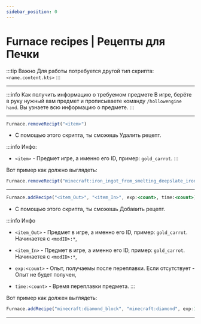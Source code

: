 ```yaml
---
sidebar_position: 0
---
```


# Furnace recipes | Рецепты для Печки

:::tip Важно
Для работы потребуется другой тип скрипта: `<name.content.kts>`
:::

---

:::info Как получить информацию о требуемом предмете
В игре, берёте в руку нужный вам предмет и прописываете команду `/hollowengine hand`.
Вы узнаете всю информацию о предмете.
:::

---

```jsx
Furnace.removeRecipt("<item>")
```
- С помощью этого скрипта, ты сможешь Удалить рецепт.

:::info Инфо:
 - `<item>` - Предмет игре, а именно его ID, пример: `gold_carrot`.
:::

Вот пример как должно выглядеть:
```jsx
Furnace.removeRecipt("minecraft:iron_ingot_from_smelting_deepslate_iron_ore")
```

---

```jsx
Furnace.addRecipe("<item_Out>", "<item_In>", exp:<count>, time:<count>)
```
- С помощью этого скрипта, ты сможешь Добавить рецепт.

:::info Инфо 
- `<item_Out>` - Предмет в игре, а именно его ID, пример: `gold_carrot`.  Начинается с `<modID>:*`,


- `<item_In>` - Предмет в игре, а именно его ID, пример: `gold_carrot`.  Начинается с `<modID>:*`,

- `exp:<count>` - Опыт, получаемы после переплавки. Если отсутствует - Опыт не будет получен,

- `time:<count>` - Время переплавки предмета.
:::

Вот пример как должен выглядеть:
```jsx
Furnace.addRecipe("minecraft:diamond_block", "minecraft:diamond", exp:10, time:10)
```

---

